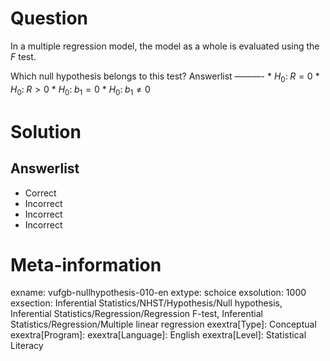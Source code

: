 Question
========

In a multiple regression model, the model as a whole is evaluated using the *F* test.

Which null hypothesis belongs to this test? 
Answerlist
----------
* $H_{0}:\;R = 0$
* $H_{0}:\;R > 0$
* $H_{0}:\;b_{1} = 0$
* $H_{0}:\;b_{1} \neq 0$

Solution
========

Answerlist
----------
* Correct
* Incorrect
* Incorrect
* Incorrect

Meta-information
================
exname: vufgb-nullhypothesis-010-en
extype: schoice
exsolution: 1000
exsection: Inferential Statistics/NHST/Hypothesis/Null hypothesis, Inferential Statistics/Regression/Regression F-test, Inferential Statistics/Regression/Multiple linear regression
exextra[Type]: Conceptual
exextra[Program]: 
exextra[Language]: English
exextra[Level]: Statistical Literacy
